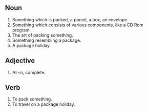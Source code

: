 ==Noun==

#Something which is packed, a parcel, a box, an envelope.
#Something which consists of various components, like a CD Rom program.
#The art of packing something.
#Something resembling a package.
#A package holiday.

==Adjective==

#All-in, complete.

==Verb==

#To pack something.
#To travel on a package holiday.